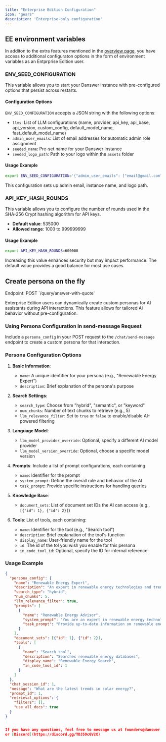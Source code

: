 ```yaml
---
title: "Enterprise Edition Configuration"
icon: "gears"
description: 'Enterprise-only configuration'
---
```



## EE environment variables 

In additon to the extra features mentioned in the [overview page](/enterprise_edition/overview), you have access to additional configuraton options in the form of environment variables as an Entprprise Edition user.


### ENV_SEED_CONFIGURATION

This variable allows you to start your Danswer instance with pre-configured options that persist across restarts.

#### Configuration Options

`ENV_SEED_CONFIGURATION` accepts a JSON string with the following options:

- `llms`: List of LLM configurations (name, provider, api_key, api_base, api_version, custom_config, default_model_name, fast_default_model_name)
- `admin_user_emails`: List of email addresses for automatic admin role assignment
- `seeded_name`: Pre-set name for your Danswer instance
- `seeded_logo_path`: Path to your logo within the `assets` folder

#### Usage Example

```bash
export ENV_SEED_CONFIGURATION='{"admin_user_emails": ["email@gmail.com"], "seeded_name": "Acme Corp", "seeded_logo_path": "assets/logo.png"}'
```

This configuration sets up admin email, instance name, and logo path.

### API_KEY_HASH_ROUNDS

This variable allows you to configure the number of rounds used in the SHA-256 Crypt hashing algorithm for API keys.

- **Default value**: 535000
- **Allowed range**: 1000 to 999999999

#### Usage Example

```bash
export API_KEY_HASH_ROUNDS=600000
```

Increasing this value enhances security but may impact performance. The default value provides a good balance for most use cases.

## Create persona on the fly

Endpoint: POST `/query/answer-with-quote'

Enterprise Edition users can dynamically create custom personas for AI assistants during API interactions. This feature allows for tailored AI behavior without pre-configuration.

### Using Persona Configuration in send-message Request

Include a `persona_config` in your POST request to the `/chat/send-message` endpoint to create a custom persona for that interaction.

### Persona Configuration Options

1. **Basic Information**: 
   - `name`: A unique identifier for your persona (e.g., "Renewable Energy Expert")
   - `description`: Brief explanation of the persona's purpose

2. **Search Settings**: 
   - `search_type`: Choose from "hybrid", "semantic", or "keyword"
   - `num_chunks`: Number of text chunks to retrieve (e.g., 5)
   - `llm_relevance_filter`: Set to `true` or `false` to enable/disable AI-powered filtering

3. **Language Model**: 
   - `llm_model_provider_override`: Optional, specify a different AI model provider
   - `llm_model_version_override`: Optional, choose a specific model version

4. **Prompts**: Include a list of prompt configurations, each containing:
   - `name`: Identifier for the prompt
   - `system_prompt`: Define the overall role and behavior of the AI
   - `task_prompt`: Provide specific instructions for handling queries

5. **Knowledge Base**: 
   - `document_sets`: List of document set IDs the AI can access (e.g., `[{"id": 1}, {"id": 2}]`)

6. **Tools**: List of tools, each containing:
   - `name`: Identifier for the tool (e.g., "Search tool")
   - `description`: Brief explanation of the tool's function
   - `display_name`: User-friendly name for the tool
   - `id`: The id of the tol you wish you enable for this persona
   - `in_code_tool_id`: Optional, specify the ID for internal reference

### Usage Example

```json
{
  "persona_config": {
    "name": "Renewable Energy Expert",
    "description": "An expert in renewable energy technologies and trends",
    "search_type": "hybrid",
    "num_chunks": 5,
    "llm_relevance_filter": true,
    "prompts": [
      {
        "name": "Renewable Energy Advisor",
        "system_prompt": "You are an expert in renewable energy technologies.",
        "task_prompt": "Provide up-to-date information on renewable energy developments, focusing on accuracy and citing sources when possible."
      }
    ],
    "document_sets": [{"id": 1}, {"id": 2}],
    "tools": [
      {
        "name": "Search tool",
        "description": "Searches renewable energy databases",
        "display_name": "Renewable Energy Search",
        "in_code_tool_id": 1
      }
    ]
  },
  "chat_session_id": 1,
  "message": "What are the latest trends in solar energy?",
  "prompt_id": 1,
  "retrieval_options": {
    "filters": [],
    "use_all_docs": true
  }
}


If you have any questions, feel free to message us at founders@danswer.ai for clarification or join our [Slack](https://join.slack.com/t/danswer/shared_invite/zt-2lcmqw703-071hBuZBfNEOGUsLa5PXvQ)
or [Discord](https://discord.gg/TDJ59cGV2X)

